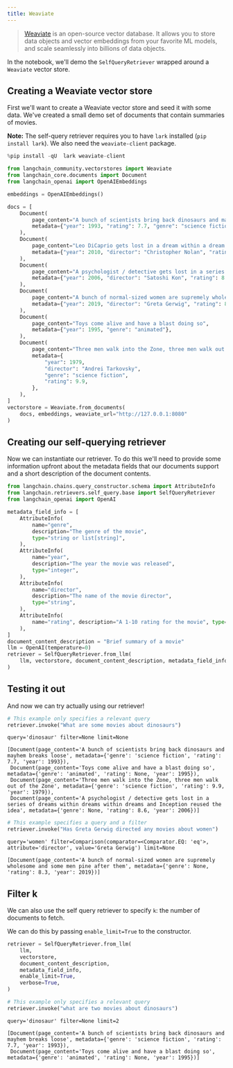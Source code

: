 ```yaml
---
title: Weaviate
---
```


>[Weaviate](https://weaviate.io/) is an open-source vector database. It allows you to store data objects and vector embeddings from
>your favorite ML models, and scale seamlessly into billions of data objects.

In the notebook, we'll demo the `SelfQueryRetriever` wrapped around a `Weaviate` vector store.

## Creating a Weaviate vector store

First we'll want to create a Weaviate vector store and seed it with some data. We've created a small demo set of documents that contain summaries of movies.

**Note:** The self-query retriever requires you to have `lark` installed (`pip install lark`). We also need the `weaviate-client` package.

```python
%pip install -qU  lark weaviate-client
```

```python
from langchain_community.vectorstores import Weaviate
from langchain_core.documents import Document
from langchain_openai import OpenAIEmbeddings

embeddings = OpenAIEmbeddings()
```

```python
docs = [
    Document(
        page_content="A bunch of scientists bring back dinosaurs and mayhem breaks loose",
        metadata={"year": 1993, "rating": 7.7, "genre": "science fiction"},
    ),
    Document(
        page_content="Leo DiCaprio gets lost in a dream within a dream within a dream within a ...",
        metadata={"year": 2010, "director": "Christopher Nolan", "rating": 8.2},
    ),
    Document(
        page_content="A psychologist / detective gets lost in a series of dreams within dreams within dreams and Inception reused the idea",
        metadata={"year": 2006, "director": "Satoshi Kon", "rating": 8.6},
    ),
    Document(
        page_content="A bunch of normal-sized women are supremely wholesome and some men pine after them",
        metadata={"year": 2019, "director": "Greta Gerwig", "rating": 8.3},
    ),
    Document(
        page_content="Toys come alive and have a blast doing so",
        metadata={"year": 1995, "genre": "animated"},
    ),
    Document(
        page_content="Three men walk into the Zone, three men walk out of the Zone",
        metadata={
            "year": 1979,
            "director": "Andrei Tarkovsky",
            "genre": "science fiction",
            "rating": 9.9,
        },
    ),
]
vectorstore = Weaviate.from_documents(
    docs, embeddings, weaviate_url="http://127.0.0.1:8080"
)
```

## Creating our self-querying retriever

Now we can instantiate our retriever. To do this we'll need to provide some information upfront about the metadata fields that our documents support and a short description of the document contents.

```python
from langchain.chains.query_constructor.schema import AttributeInfo
from langchain.retrievers.self_query.base import SelfQueryRetriever
from langchain_openai import OpenAI

metadata_field_info = [
    AttributeInfo(
        name="genre",
        description="The genre of the movie",
        type="string or list[string]",
    ),
    AttributeInfo(
        name="year",
        description="The year the movie was released",
        type="integer",
    ),
    AttributeInfo(
        name="director",
        description="The name of the movie director",
        type="string",
    ),
    AttributeInfo(
        name="rating", description="A 1-10 rating for the movie", type="float"
    ),
]
document_content_description = "Brief summary of a movie"
llm = OpenAI(temperature=0)
retriever = SelfQueryRetriever.from_llm(
    llm, vectorstore, document_content_description, metadata_field_info, verbose=True
)
```

## Testing it out

And now we can try actually using our retriever!

```python
# This example only specifies a relevant query
retriever.invoke("What are some movies about dinosaurs")
```

```output
query='dinosaur' filter=None limit=None
```

```output
[Document(page_content='A bunch of scientists bring back dinosaurs and mayhem breaks loose', metadata={'genre': 'science fiction', 'rating': 7.7, 'year': 1993}),
 Document(page_content='Toys come alive and have a blast doing so', metadata={'genre': 'animated', 'rating': None, 'year': 1995}),
 Document(page_content='Three men walk into the Zone, three men walk out of the Zone', metadata={'genre': 'science fiction', 'rating': 9.9, 'year': 1979}),
 Document(page_content='A psychologist / detective gets lost in a series of dreams within dreams within dreams and Inception reused the idea', metadata={'genre': None, 'rating': 8.6, 'year': 2006})]
```

```python
# This example specifies a query and a filter
retriever.invoke("Has Greta Gerwig directed any movies about women")
```

```output
query='women' filter=Comparison(comparator=<Comparator.EQ: 'eq'>, attribute='director', value='Greta Gerwig') limit=None
```

```output
[Document(page_content='A bunch of normal-sized women are supremely wholesome and some men pine after them', metadata={'genre': None, 'rating': 8.3, 'year': 2019})]
```

## Filter k

We can also use the self query retriever to specify `k`: the number of documents to fetch.

We can do this by passing `enable_limit=True` to the constructor.

```python
retriever = SelfQueryRetriever.from_llm(
    llm,
    vectorstore,
    document_content_description,
    metadata_field_info,
    enable_limit=True,
    verbose=True,
)
```

```python
# This example only specifies a relevant query
retriever.invoke("what are two movies about dinosaurs")
```

```output
query='dinosaur' filter=None limit=2
```

```output
[Document(page_content='A bunch of scientists bring back dinosaurs and mayhem breaks loose', metadata={'genre': 'science fiction', 'rating': 7.7, 'year': 1993}),
 Document(page_content='Toys come alive and have a blast doing so', metadata={'genre': 'animated', 'rating': None, 'year': 1995})]
```
